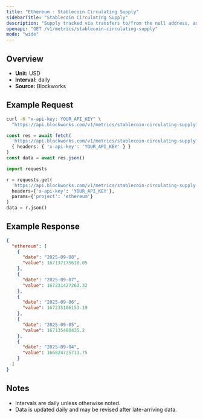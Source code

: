 ```yaml
---
title: "Ethereum : Stablecoin Circulating Supply"
sidebarTitle: "Stablecoin Circulating Supply"
description: "Supply tracked via transfers to/from the null address, as well as distinct issuance and redemption events for supported stablecoins. Circulating supply remove supply held in bridges, token treasuries, and known mint/burn addresses."
openapi: "GET /v1/metrics/stablecoin-circulating-supply"
mode: "wide"
---
```


## Overview

- **Unit:** USD
- **Interval:** daily
- **Source:** Blockworks

## Example Request

<CodeGroup>

```bash cURL
curl -H "x-api-key: YOUR_API_KEY" \
  "https://api.blockworks.com/v1/metrics/stablecoin-circulating-supply?project=ethereum"
```

```typescript TypeScript
const res = await fetch(
  'https://api.blockworks.com/v1/metrics/stablecoin-circulating-supply?project=ethereum',
  { headers: { 'x-api-key': 'YOUR_API_KEY' } }
)
const data = await res.json()
```

```python Python
import requests

r = requests.get(
  'https://api.blockworks.com/v1/metrics/stablecoin-circulating-supply',
  headers={'x-api-key': 'YOUR_API_KEY'},
  params={'project': 'ethereum'}
)
data = r.json()
```

</CodeGroup>

## Example Response

```json
{
  "ethereum": [
    {
      "date": "2025-09-08",
      "value": 167137175610.05
    },
    {
      "date": "2025-09-07",
      "value": 167231427263.32
    },
    {
      "date": "2025-09-06",
      "value": 167235106153.19
    },
    {
      "date": "2025-09-05",
      "value": 167135480435.2
    },
    {
      "date": "2025-09-04",
      "value": 166824725713.75
    }
  ]
}
```

## Notes
- Intervals are daily unless otherwise noted.
- Data is updated daily and may be revised after late-arriving data.
